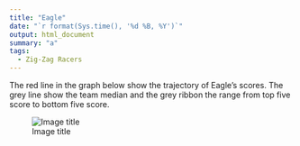 ```yaml
---
title: "Eagle"
date: "`r format(Sys.time(), '%d %B, %Y')`"
output: html_document
summary: "a"
tags:
  - Zig-Zag Racers
---
```


The red line in the graph below show the trajectory of Eagle's scores. The grey line show the team median and the grey ribbon the range from top five score to bottom five score.

![Image title](Eagle.jpg)
